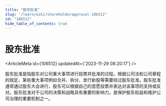 ```yaml
---
title: "股东批准"
slug: "/learn/wiki/shareholderapproval-106512"
id: "106512"
hide_table_of_contents: true
---
```



# 股东批准

<ArticleMeta id={106512} updatedAt={'2023-11-29 08:20:17'} />
<div className='border-solid border-b border-t-0 my-4 border-[var(--ifm-color-gray-300)]' />

股东批准是指股东对公司重大事项进行投票并批准的过程。根据公司法和公司章程的规定，某些重大事项例如合并、拆分、发行新股等需要经过股东批准。股东批准通常通过股东大会进行，股东可以根据自己的意愿投票并表达对该事项的支持或反对。股东批准对于公司的决策和战略具有重要的影响力，是保护股东权益和维护公司治理的重要机制之一。
